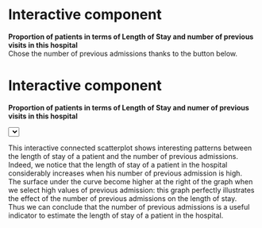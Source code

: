 # Interactive component

**Proportion of patients in terms of Length of Stay and number of previous visits in this hospital**  
Chose the number of previous admissions thanks to the button below.

# Interactive component

**Proportion of patients in terms of Length of Stay and numer of previous visits in this hospital**

<html lang="en">
<meta charset="utf-8">

<!-- Load d3.js -->
<script src="https://d3js.org/d3.v7.js"></script>

<!-- Initialize a select button -->
<select id="selectButton"></select>

<!-- Create a div where the graph will take place -->
<div id="my_dataviz"></div>

<script>

// set the dimensions and margins of the graph
const margin = {top: 10, right: 100, bottom: 50, left: 30},
    width = 800 - margin.left - margin.right,
    height = 500 - margin.top - margin.bottom;
    

// append the svg object to the body of the page
const svg = d3.select("#my_dataviz")
  .append("svg")
    .attr("width", width + margin.left + margin.right)
    .attr("height", height + margin.top + margin.bottom)
  .append("g")
    .attr("transform",`translate(${margin.left}, ${margin.top})`);

//Read the data
d3.csv("https://raw.githubusercontent.com/Raphaeladda/LengthOfStay/main/initial/data_interactive.csv").then(function(data){

    // List of groups (here I have one group per column)
    const allGroup = ["zero","one","two","three","four","five_or_more"]

    // add the options to the button
    d3.select("#selectButton")
      .selectAll('myOptions')
     	.data(allGroup)
      .enter()
    	.append('option')
      .text(function (d) { return d; }) // text showed in the menu
      .attr("value", function (d) { return d; }) // corresponding value returned by the button

    // Add X axis --> it is a date format
    const x = d3.scaleLinear()
      .domain([1,9])
      .range([ 0, width ]);
    svg.append("g")
      .attr("transform", "translate(0," + height + ")")
      .call(d3.axisBottom(x));

    // Add Y axis
    const y = d3.scaleLinear()
      .domain( [0,100])
      .range([ height, 0 ])

    svg.append("g")
      .call(d3.axisLeft(y));

    // Initialize line with group a
    const line = svg
      .append('g')
      .append("path")
        .datum(data)
        .attr("d", d3.line()
          .x(function(d) { return x(+d.LoS) })
          .y(function(d) { return y(+d.zero) })
        )
        .attr("stroke", "black")
        .style("stroke-width", 4)
        .style("fill", "none")

    // Initialize dots with group a
    const dot = svg
      .selectAll('circle')
      .data(data)
      .enter()
      .append('circle')
        .attr("cx", function(d) { return x(+d.LoS) })
        .attr("cy", function(d) { return y(+d.zero) })
        .attr("r", 7)
        .style("fill", "#69b3a2")
      
    // Add the text label for the x axis
    svg.append("text")
      .attr("transform", "translate(" + (width + margin.left) + " ," + (height + 0.7*margin.bottom) + ")")
      .style("text-anchor", "middle")
      .text("Length Of Stay");

    // Add the text label for the y axis
    svg.append("text")
      .attr("transform", "translate(" + (3*margin.left) + " ," + (margin.top) + ")")
      .style("text-anchor", "middle")
      .text("Percentage of patients");


    // A function that update the chart
    function update(selectedGroup) {

      // Create new data with the selection?
      const dataFilter = data.map(function(d){return {LoS: d.LoS, value:d[selectedGroup]} })

      // Give these new data to update line
      line
          .datum(dataFilter)
          .transition()
          .duration(1000)
          .attr("d", d3.line()
            .x(function(d) { return x(+d.LoS) })
            .y(function(d) { return y(+d.value) })
          )
      dot
        .data(dataFilter)
        .transition()
        .duration(1000)
          .attr("cx", function(d) { return x(+d.LoS) })
          .attr("cy", function(d) { return y(+d.value) })
    }

    // When the button is changed, run the updateChart function
    d3.select("#selectButton").on("change", function(d) {
        // recover the option that has been chosen
        const selectedOption = d3.select(this).property("value")
        // run the updateChart function with this selected option
        update(selectedOption)
    })


})


</script>
</html>

This interactive connected scatterplot shows interesting patterns between the length of stay of a patient and the number of previous admissions. Indeed, we notice that the length of stay of a patient in the hospital considerably increases when his number of previous admission is high.  
The surface under the curve become higher at the right of the graph when we select high values of previous admission: this graph perfectly illustrates the effect of the number of previous admissions on the length of stay.  
Thus we can conclude that the number of previous admissions is a useful indicator to estimate the length of stay of a patient in the hospital.
